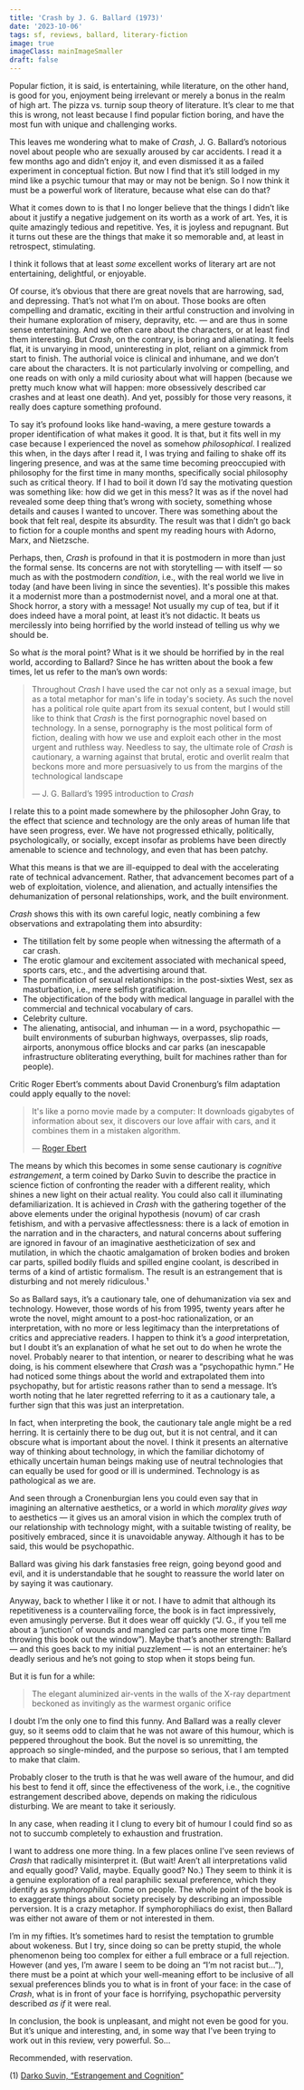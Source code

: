 ```yaml
---
title: 'Crash by J. G. Ballard (1973)'
date: '2023-10-06'
tags: sf, reviews, ballard, literary-fiction
image: true
imageClass: mainImageSmaller
draft: false
---
```

Popular fiction, it is said, is entertaining, while literature, on the other hand, is good for you, enjoyment being irrelevant or merely a bonus in the realm of high art. The pizza vs. turnip soup theory of literature. It’s clear to me that this is wrong, not least because I find popular fiction boring, and have the most fun with unique and challenging works.

This leaves me wondering what to make of _Crash_, J. G. Ballard’s notorious novel about people who are sexually aroused by car accidents. I read it a few months ago and didn’t enjoy it, and even dismissed it as a failed experiment in conceptual fiction. But now I find that it’s still lodged in my mind like a psychic tumour that may or may not be benign. So I now think it must be a powerful work of literature, because what else can do that?

What it comes down to is that I no longer believe that the things I didn’t like about it justify a negative judgement on its worth as a work of art. Yes, it is quite amazingly tedious and repetitive. Yes, it is joyless and repugnant. But it turns out these are the things that make it so memorable and, at least in retrospect, stimulating.

I think it follows that at least _some_ excellent works of literary art are not entertaining, delightful, or enjoyable.

Of course, it’s obvious that there are great novels that are harrowing, sad, and depressing. That’s not what I’m on about. Those books are often compelling and dramatic, exciting in their artful construction and involving in their humane exploration of misery, depravity, etc. — and are thus in some sense entertaining. And we often care about the characters, or at least find them interesting. But _Crash_, on the contrary, is boring and alienating. It feels flat, it is unvarying in mood, uninteresting in plot, reliant on a gimmick from start to finish. The authorial voice is clinical and inhumane, and we don’t care about the characters. It is not particularly involving or compelling, and one reads on with only a mild curiosity about what will happen (because we pretty much know what will happen: more obsessively described car crashes and at least one death). And yet, possibly for those very reasons, it really does capture something profound.

To say it’s profound looks like hand-waving, a mere gesture towards a proper identification of what makes it good. It is that, but it fits well in my case because I experienced the novel as somehow _philosophical_. I realized this when, in the days after I read it, I was trying and failing to shake off its lingering presence, and was at the same time becoming preoccupied with philosophy for the first time in many months, specifically social philosophy such as critical theory. If I had to boil it down I’d say the motivating question was something like: how did we get in this mess? It was as if the novel had revealed some deep thing that’s wrong with society, something whose details and causes I wanted to uncover. There was something about the book that felt real, despite its absurdity. The result was that I didn’t go back to fiction for a couple months and spent my reading hours with Adorno, Marx, and Nietzsche.

Perhaps, then, _Crash_ is profound in that it is postmodern in more than just the formal sense. Its concerns are not with storytelling — with itself — so much as with the postmodern _condition_, i.e., with the real world we live in today (and have been living in since the seventies). It's possible this makes it a modernist more than a postmodernist novel, and a moral one at that. Shock horror, a story with a message! Not usually my cup of tea, but if it does indeed have a moral point, at least it’s not didactic. It beats us mercilessly into being horrified by the world instead of telling us why we should be.

So what _is_ the moral point? What is it we should be horrified by in the real world, according to Ballard? Since he has written about the book a few times, let us refer to the man’s own words:

> Throughout _Crash_ I have used the car not only as a sexual image, but as a total metaphor for man's life in today's society. As such the novel has a political role quite apart from its sexual content, but I would still like to think that _Crash_ is the first pornographic novel based on technology. In a sense, pornography is the most political form of fiction, dealing with how we use and exploit each other in the most urgent and ruthless way. Needless to say, the ultimate role of _Crash_ is cautionary, a warning against that brutal, erotic and overlit realm that beckons more and more persuasively to us from the margins of the technological landscape
>
> — J. G. Ballard’s 1995 introduction to _Crash_

I relate this to a point made somewhere by the philosopher John Gray, to the effect that science and technology are the only areas of human life that have seen progress, ever. We have not progressed ethically, politically, psychologically, or socially, except insofar as problems have been directly amenable to science and technology, and even that has been patchy.

What this means is that we are ill-equipped to deal with the accelerating rate of technical advancement. Rather, that advancement becomes part of a web of exploitation, violence, and alienation, and actually intensifies the dehumanization of personal relationships, work, and the built environment.

_Crash_ shows this with its own careful logic, neatly combining a few observations and extrapolating them into absurdity:

* The titillation felt by some people when witnessing the aftermath of a car crash.
* The erotic glamour and excitement associated with mechanical speed, sports cars, etc., and the advertising around that.
* The pornification of sexual relationships: in the post-sixties West, sex as masturbation, i.e., mere selfish gratification.
* The objectification of the body with medical language in parallel with the commercial and technical vocabulary of cars.
* Celebrity culture.
* The alienating, antisocial, and inhuman — in a word, psychopathic — built environments of suburban highways, overpasses, slip roads, airports, anonymous office blocks and car parks (an inescapable infrastructure obliterating everything, built for machines rather than for people).

Critic Roger Ebert’s comments about David Cronenburg’s film adaptation could apply equally to the novel:

> It's like a porno movie made by a computer: It downloads gigabytes of information about sex, it discovers our love affair with cars, and it combines them in a mistaken algorithm.
>
> — [Roger Ebert](https://www.rogerebert.com/reviews/crash-1997)

The means by which this becomes in some sense cautionary is _cognitive estrangement_, a term coined by Darko Suvin to describe the practice in science fiction of confronting the reader with a different reality, which shines a new light on their actual reality. You could also call it illuminating defamiliarization. It is achieved in _Crash_ with the gathering together of the above elements under the original hypothesis (novum) of car crash fetishism, and with a pervasive affectlessness: there is a lack of emotion in the narration and in the characters, and natural concerns about suffering are ignored in favour of an imaginative aestheticization of sex and mutilation, in which the chaotic amalgamation of broken bodies and broken car parts, spilled bodily fluids and spilled engine coolant, is described in terms of a kind of artistic formalism. The result is an estrangement that is disturbing and not merely ridiculous.¹

So as Ballard says, it’s a cautionary tale, one of dehumanization via sex and technology. However, those words of his from 1995, twenty years after he wrote the novel, might amount to a post-hoc rationalization, or an interpretation, with no more or less legitimacy than the interpretations of critics and appreciative readers. I happen to think it’s a _good_ interpretation, but I doubt it’s an explanation of what he set out to do when he wrote the novel. Probably nearer to that intention, or nearer to describing what he was doing, is his comment elsewhere that _Crash_ was a “psychopathic hymn.” He had noticed some things about the world and extrapolated them into psychopathy, but for artistic reasons rather than to send a message. It’s worth noting that he later regretted referring to it as a cautionary tale, a further sign that this was just an interpretation.

In fact, when interpreting the book, the cautionary tale angle might be a red herring. It is certainly there to be dug out, but it is not central, and it can obscure what is important about the novel. I think it presents an alternative way of thinking about technology, in which the familiar dichotomy of ethically uncertain human beings making use of neutral technologies that can equally be used for good or ill is undermined. Technology is as pathological as we are.

And seen through a Cronenburgian lens you could even say that in imagining an alternative aesthetics, or a world in which _morality gives way_ to aesthetics — it gives us an amoral vision in which the complex truth of our relationship with technology might, with a suitable twisting of reality, be positively embraced, since it is unavoidable anyway. Although it has to be said, this would be psychopathic.

Ballard was giving his dark fanstasies free reign, going beyond good and evil, and it is understandable that he sought to reassure the world later on by saying it was cautionary.

Anyway, back to whether I like it or not. I have to admit that although its repetitiveness is a countervailing force, the book is in fact impressively, even amusingly perverse. But it does wear off quickly (“J. G., if you tell me about a ‘junction’ of wounds and mangled car parts one more time I’m throwing this book out the window”). Maybe that’s another strength: Ballard — and this goes back to my initial puzzlement — is not an entertainer: he’s deadly serious and he’s not going to stop when it stops being fun.

But it is fun for a while:

> The elegant aluminized air-vents in the walls of the X-ray department beckoned as invitingly as the warmest organic orifice

I doubt I’m the only one to find this funny. And Ballard was a really clever guy, so it seems odd to claim that he was not aware of this humour, which is peppered throughout the book. But the novel is so unremitting, the approach so single-minded, and the purpose so serious, that I am tempted to make that claim.

Probably closer to the truth is that he was well aware of the humour, and did his best to fend it off, since the effectiveness of the work, i.e., the cognitive estrangement described above, depends on making the ridiculous disturbing. We are meant to take it seriously.

In any case, when reading it I clung to every bit of humour I could find so as not to succumb completely to exhaustion and frustration.

I want to address one more thing. In a few places online I’ve seen reviews of _Crash_ that radically misinterpret it. (But wait! Aren’t all interpretations valid and equally good? Valid, maybe. Equally good? No.) They seem to think it is a genuine exploration of a real paraphilic sexual preference, which they identify as _symphorophilia_. Come on people. The whole point of the book is to exaggerate things about society precisely by describing an impossible perversion. It is a crazy metaphor. If symphorophiliacs do exist, then Ballard was either not aware of them or not interested in them.

I’m in my fifties. It’s sometimes hard to resist the temptation to grumble about wokeness. But I try, since doing so can be pretty stupid, the whole phenomenon being too complex for either a full embrace or a full rejection. However (and yes, I’m aware I seem to be doing an “I’m not racist but…”), there must be a point at which your well-meaning effort to be inclusive of all sexual preferences blinds you to what is in front of your face: in the case of _Crash_, what is in front of your face is horrifying, psychopathic perversity described _as if_ it were real.

In conclusion, the book is unpleasant, and might not even be good for you. But it’s unique and interesting, and, in some way that I’ve been trying to work out in this review, very powerful. So…

Recommended, with reservation.

(1) [Darko Suvin, “Estrangement and Cognition”](http://strangehorizons.com/non-fiction/articles/estrangement-and-cognition/)